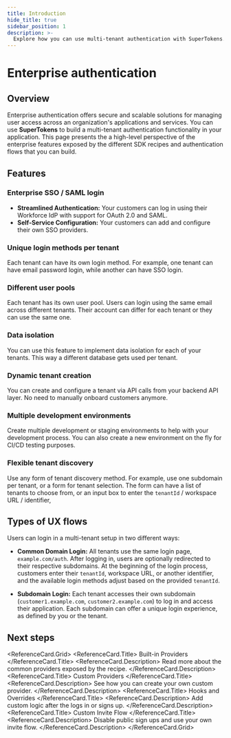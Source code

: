 ```yaml
---
title: Introduction 
hide_title: true
sidebar_position: 1
description: >-
  Explore how you can use multi-tenant authentication with SuperTokens.
---
```


# Enterprise authentication

## Overview 

Enterprise authentication offers secure and scalable solutions for managing user access across an organization's applications and services.
You can use **SuperTokens** to build a multi-tenant authentication functionality in your application.
This page presents the a high-level perspective of the enterprise features exposed by the different SDK recipes and authentication flows that you can build.

## Features

### Enterprise SSO / SAML login

- **Streamlined Authentication:** Your customers can log in using their Workforce IdP with support for OAuth 2.0 and SAML.
- **Self-Service Configuration:** Your customers can add and configure their own SSO providers.

### Unique login methods per tenant

Each tenant can have its own login method.
For example, one tenant can have email password login, while another can have SSO login.

### Different user pools

Each tenant has its own user pool.
Users can login using the same email across different tenants.
Their account can differ for each tenant or they can use the same one.

### Data isolation

You can use this feature to implement data isolation for each of your tenants.
This way a different database gets used per tenant.

### Dynamic tenant creation

You can create and configure a tenant via API calls from your backend API layer.
No need to manually onboard customers anymore.

### Multiple development environments

Create multiple development or staging environments to help with your development process.
You can also create a new environment on the fly for CI/CD testing purposes.

### Flexible tenant discovery

Use any form of tenant discovery method.
For example, use one subdomain per tenant, or a form for tenant selection.
The form can have a list of tenants to choose from, or an input box to enter the `tenantId` / workspace URL / identifier, 

## Types of UX flows


Users can login in a multi-tenant setup in two different ways:
- **Common Domain Login:** All tenants use the same login page, `example.com/auth`.
After logging in, users are optionally redirected to their respective subdomains.
At the beginning of the login process, customers enter their `tenantId`, workspace URL, or another identifier, and the available login methods adjust based on the provided `tenantId`.
  
- **Subdomain Login:** Each tenant accesses their own subdomain (`customer1.example.com`, `customer2.example.com`) to log in and access their application.
Each subdomain can offer a unique login experience, as defined by you or the tenant.

## Next steps


<ReferenceCard.Grid>
  <ReferenceCard href="/docs/authentication/social/built-in-providers-config">
    <ReferenceCard.Title>
      Built-in Providers
    </ReferenceCard.Title>
    <ReferenceCard.Description>
      Read more about the common providers exposed by the recipe.
    </ReferenceCard.Description>
  </ReferenceCard>
  <ReferenceCard href="/docs/authentication/social/custom-providers">
    <ReferenceCard.Title>
      Custom Providers
    </ReferenceCard.Title>
    <ReferenceCard.Description>
      See how you can create your own custom provider.
    </ReferenceCard.Description>
  </ReferenceCard>
  <ReferenceCard href="/docs/authentication/social/hooks-and-overrides">
    <ReferenceCard.Title>
      Hooks and Overrides
    </ReferenceCard.Title>
    <ReferenceCard.Description>
      Add custom logic after the logs in or signs up.
    </ReferenceCard.Description>
  </ReferenceCard>
  <ReferenceCard href="/docs/authentication/social/custom-invite-flow">
    <ReferenceCard.Title>
      Custom Invite Flow
    </ReferenceCard.Title>
    <ReferenceCard.Description>
      Disable public sign ups and use your own invite flow.
    </ReferenceCard.Description>
  </ReferenceCard>
</ReferenceCard.Grid>
